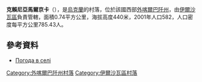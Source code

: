 {{coord|48|25|5|N|23|0|48|E|scale:100000|display=title}}

'''克賴尼亞馬爾京卡'''（{{lang-uk|Крайня Мартинка}}），是[[烏克蘭|烏克蘭]]的村落，位於該國西部[[外喀爾巴阡州|外喀爾巴阡州]]，由[[伊爾沙瓦區|伊爾沙瓦區]]負責管轄，面積0.74平方公里，海拔高度440米，2001年人口582，人口密度每平方公里785.43人。

==參考資料==
*[http://weather.in.ua/ua/zakarpatskaja/11918 Погода в селі ] {{Wayback|url=http://weather.in.ua/ua/zakarpatskaja/11918 |date=20081008053536 }}

{{DEFAULTSORT:Крайня Мартинка}}

[[Category:外喀爾巴阡州村落|Category:外喀爾巴阡州村落]]
[[Category:伊爾沙瓦區村落|Category:伊爾沙瓦區村落]]


{{Zakarpattia-geo-stub}}